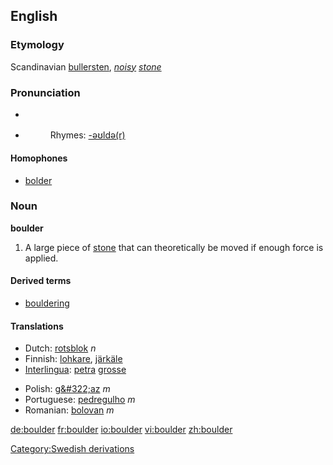 ==English==

===Etymology===
Scandinavian [[bullersten]], ''[[noisy]] [[stone]]''

===Pronunciation===
*{{IPA|/ˈbəʊldə/}} {{italbrac|[[RP]]}} 
*{{IPA|/ˈboʊldər/}} {{italbrac|US}} 
*:Rhymes: [[Rhymes:English:-əʊldə(r)|-əʊldə(r)]]

====Homophones====
*[[bolder]]

===Noun===
'''boulder'''

# A large piece of [[stone]] that can theoretically be moved if enough force is applied.

====Derived terms====
*[[bouldering]]

====Translations====
{{top}}
*Dutch: [[rotsblok]] ''n''
*Finnish: [[lohkare]], [[järkäle]]
*[[Interlingua]]: [[petra]] [[grosse]]
{{mid}}
*Polish: [[g&#322;az]] ''m''
*Portuguese: [[pedregulho]] ''m''
*Romanian: [[bolovan]] ''m''
{{bottom}}

[[Category:Swedish derivations]]

[[de:boulder]]
[[fr:boulder]]
[[io:boulder]]
[[vi:boulder]]
[[zh:boulder]]
